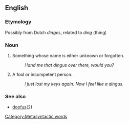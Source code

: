 ==English==

===Etymology===
Possibly from Dutch ''dinges'', related to ''ding'' (thing)

===Noun===
# Something whose name is either unknown or forgotten. [[Category:Metasyntactic words]]
#: ''Hand me that dingus over there, would you?''
# A fool or incompetent person.
#: ''I just lost my keys again.  Now I feel like a dingus.''

===See also===
*[[doofus]](2)